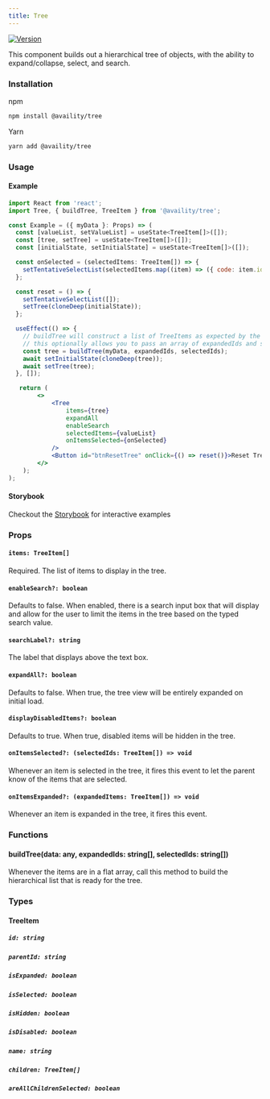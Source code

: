 ```yaml
---
title: Tree
---
```


[![Version](https://img.shields.io/npm/v/@availity/tree.svg?style=for-the-badge)](https://www.npmjs.com/package/@availity/tree)

This component builds out a hierarchical tree of objects, with the ability to expand/collapse, select, and search.

### Installation

npm

```bash
npm install @availity/tree
```

Yarn

```bash
yarn add @availity/tree
```

### Usage

#### Example

```jsx
import React from 'react';
import Tree, { buildTree, TreeItem } from '@availity/tree';

const Example = ({ myData }: Props) => (
  const [valueList, setValueList] = useState<TreeItem[]>([]);
  const [tree, setTree] = useState<TreeItem[]>([]);
  const [initialState, setInitialState] = useState<TreeItem[]>([]);

  const onSelected = (selectedItems: TreeItem[]) => {
    setTentativeSelectList(selectedItems.map((item) => ({ code: item.id, value: item.name })));
  };

  const reset = () => {
    setTentativeSelectList([]);
    setTree(cloneDeep(initialState));
  };

  useEffect(() => {
    // buildTree will construct a list of TreeItems as expected by the tree component
    // this optionally allows you to pass an array of expandedIds and selectedIds
    const tree = buildTree(myData, expandedIds, selectedIds);
    await setInitialState(cloneDeep(tree));
    await setTree(tree);
  }, []);

   return (
        <>
            <Tree
                items={tree}
                expandAll
                enableSearch
                selectedItems={valueList}
                onItemsSelected={onSelected}
            />
            <Button id="btnResetTree" onClick={() => reset()}>Reset Tree</Button>
        </>
    );
);
```

#### Storybook

Checkout the [Storybook](https://availity.github.io/availity-react/storybook/?path=/story/components-tree--default) for interactive examples

### Props

#### `items: TreeItem[]`

Required. The list of items to display in the tree.

#### `enableSearch?: boolean`

Defaults to false. When enabled, there is a search input box that will display and allow for the user to limit the items in the tree based on the typed search value.

#### `searchLabel?: string`

The label that displays above the text box.

#### `expandAll?: boolean`

Defaults to false. When true, the tree view will be entirely expanded on initial load.

#### `displayDisabledItems?: boolean`

Defaults to true. When true, disabled items will be hidden in the tree.

#### `onItemsSelected?: (selectedIds: TreeItem[]) => void`

Whenever an item is selected in the tree, it fires this event to let the parent know of the items that are selected.

#### `onItemsExpanded?: (expandedItems: TreeItem[]) => void`

Whenever an item is expanded in the tree, it fires this event.

### Functions

#### buildTree(data: any, expandedIds: string[], selectedIds: string[])

Whenever the items are in a flat array, call this method to build the hierarchical list that is ready for the tree.

### Types

#### TreeItem

##### `id: string`

##### `parentId: string`

##### `isExpanded: boolean`

##### `isSelected: boolean`

##### `isHidden: boolean`

##### `isDisabled: boolean`

##### `name: string`

##### `children: TreeItem[]`

##### `areAllChildrenSelected: boolean`
